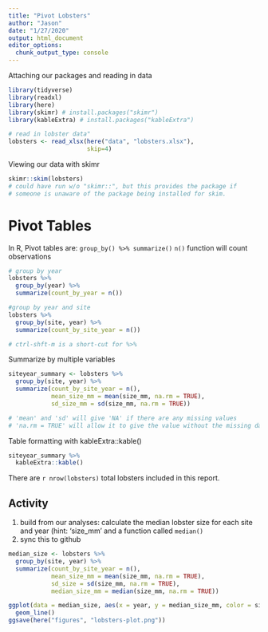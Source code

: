 ```yaml
---
title: "Pivot Lobsters"
author: "Jason"
date: "1/27/2020"
output: html_document
editor_options: 
  chunk_output_type: console
---
```


Attaching our packages and reading in data

```r
library(tidyverse)
library(readxl)
library(here)
library(skimr) # install.packages("skimr")
library(kableExtra) # install.packages("kableExtra")

# read in lobster data"
lobsters <- read_xlsx(here("data", "lobsters.xlsx"),
                      skip=4)

```

Viewing our data with skimr

```r
skimr::skim(lobsters)
# could have run w/o "skimr::", but this provides the package if
# someone is unaware of the package being installed for skim.
```

# Pivot Tables
In R, Pivot tables are: `group_by() %>% summarize()`
`n()` function will count observations

```r
# group by year
lobsters %>%
  group_by(year) %>% 
  summarize(count_by_year = n())

#group by year and site
lobsters %>%
  group_by(site, year) %>% 
  summarize(count_by_site_year = n())

# ctrl-shft-m is a short-cut for %>%
```

Summarize by multiple variables

```r
siteyear_summary <- lobsters %>% 
  group_by(site, year) %>% 
  summarize(count_by_site_year = n(),
            mean_size_mm = mean(size_mm, na.rm = TRUE),
            sd_size_mm = sd(size_mm, na.rm = TRUE))

# 'mean' and 'sd' will give 'NA' if there are any missing values
# 'na.rm = TRUE' will allow it to give the value without the missing data
```

Table formatting with kableExtra::kable()

```r
siteyear_summary %>% 
  kableExtra::kable()
```

There are `r nrow(lobsters)` total lobsters included in this report.

## Activity
1. build from our analyses: calculate the median lobster size for each site and year (hint: 'size_mm' and a function called `median()`
2. sync this to github

```r
median_size <- lobsters %>% 
  group_by(site, year) %>% 
  summarize(count_by_site_year = n(),
            mean_size_mm = mean(size_mm, na.rm = TRUE),
            sd_size = sd(size_mm, na.rm = TRUE),
            median_size_mm = median(size_mm, na.rm = TRUE))

ggplot(data = median_size, aes(x = year, y = median_size_mm, color = site)) +
  geom_line()
ggsave(here("figures", "lobsters-plot.png"))
```

